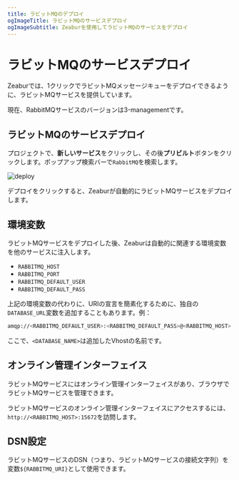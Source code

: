 ```yaml
---
title: ラビットMQのデプロイ
ogImageTitle: ラビットMQのサービスデプロイ
ogImageSubtitle: Zeaburを使用してラビットMQのサービスをデプロイ
---
```



# ラビットMQのサービスデプロイ

Zeaburでは、1クリックでラビットMQメッセージキューをデプロイできるように、ラビットMQサービスを提供しています。

<Callout type="info" emoji="ℹ️">
    現在、RabbitMQサービスのバージョンは3-managementです。
</Callout>

## ラビットMQのサービスデプロイ

<CreateProject />

プロジェクトで、**新しいサービス**をクリックし、その後**プリビルト**ボタンをクリックします。ポップアップ検索バーで`RabbitMQ`を検索します。

![deploy](/deploy/common/select-service.en-US.png)

デプロイをクリックすると、Zeaburが自動的にラビットMQサービスをデプロイします。

## 環境変数

ラビットMQサービスをデプロイした後、Zeaburは自動的に関連する環境変数を他のサービスに注入します。

- `RABBITMQ_HOST`
- `RABBITMQ_PORT`
- `RABBITMQ_DEFAULT_USER`
- `RABBITMQ_DEFAULT_PASS`

上記の環境変数の代わりに、URIの宣言を簡素化するために、独自の`DATABASE_URL`変数を追加することもあります。例：

```bash
amqp://<RABBITMQ_DEFAULT_USER>:<RABBITMQ_DEFAULT_PASS>@<RABBITMQ_HOST>:<RABBITMQ_PORT>/<DATABASE_NAME>
```

ここで、`<DATABASE_NAME>`は追加したVhostの名前です。

## オンライン管理インターフェイス

ラビットMQサービスにはオンライン管理インターフェイスがあり、ブラウザでラビットMQサービスを管理できます。

ラビットMQサービスのオンライン管理インターフェイスにアクセスするには、`http://<RABBITMQ_HOST>:15672`を訪問します。

## DSN設定

ラビットMQサービスのDSN（つまり、ラビットMQサービスの接続文字列）を変数`${RABBITMQ_URI}`として使用できます。